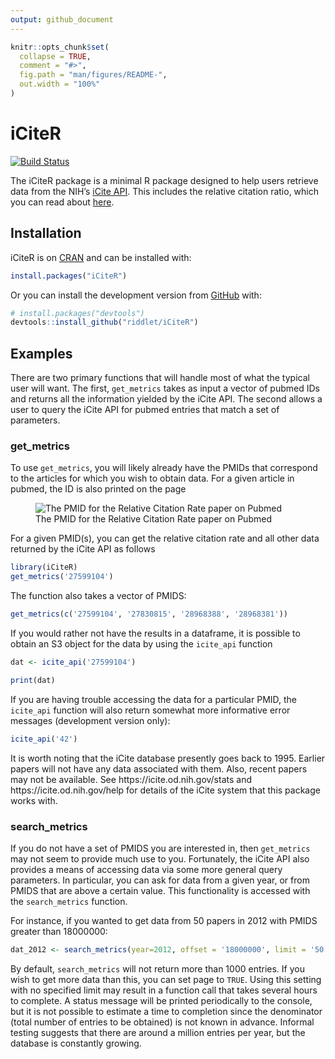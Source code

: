 ```yaml
---
output: github_document
---
```


<!-- README.md is generated from README.Rmd. Please edit that file -->

```r
knitr::opts_chunk$set(
  collapse = TRUE,
  comment = "#>",
  fig.path = "man/figures/README-",
  out.width = "100%"
)
```
# iCiteR

<!-- badges: start -->
[![Build Status](https://travis-ci.org/riddlet/iCiteR.svg?branch=master)](https://travis-ci.org/riddlet/iCiteR)
<!-- badges: end -->

The iCiteR package is a minimal R package designed to help users retrieve data from the NIH's [iCite API](https://icite.od.nih.gov/api). This includes the relative citation ratio, which you can read about [here](https://journals.plos.org/plosbiology/article?id=10.1371/journal.pbio.1002541).

## Installation

iCiteR is on [CRAN](https://CRAN.R-project.org) and can be installed with:

``` r
install.packages("iCiteR")
```

Or you can install the development version from [GitHub](https://github.com/) with:

``` r
# install.packages("devtools")
devtools::install_github("riddlet/iCiteR")
```
## Examples

There are two primary functions that will handle most of what the typical user will want. The first, `get_metrics` takes as input a vector of pubmed IDs and returns all the information yielded by the iCite API. The second allows a user to query the iCite API for pubmed entries that match a set of parameters.

### get_metrics
To use `get_metrics`, you will likely already have the PMIDs that correspond to the articles for which you wish to obtain data. For a given article in pubmed, the ID is also printed on the page

![The PMID for the Relative Citation Rate paper on Pubmed](vignettes/RCR_PMID.jpg)

For a given PMID(s), you can get the relative citation rate and all other data returned by the iCite API as follows

```r
library(iCiteR)
get_metrics('27599104')
```

The function also takes a vector of PMIDS:

```r
get_metrics(c('27599104', '27830815', '28968388', '28968381'))
```

If you would rather not have the results in a dataframe, it is possible to obtain an S3 object for the data by using the `icite_api` function

```r
dat <- icite_api('27599104')

print(dat)
```

If you are having trouble accessing the data for a particular PMID, the `icite_api` function will also return somewhat more informative error messages (development version only):

```r
icite_api('42')
```

It is worth noting that the iCite database presently goes back to 1995. Earlier papers will not have any data associated with them. Also, recent papers may not be available. See https://icite.od.nih.gov/stats and https://icite.od.nih.gov/help for details of the iCite system that this package works with.

### search_metrics
If you do not have a set of PMIDS you are interested in, then `get_metrics` may not seem to provide much use to you. Fortunately, the iCite API also provides a means of accessing data via some more general query parameters. In particular, you can ask for data from a given year, or from PMIDS that are above a certain value. This functionality is accessed with the `search_metrics` function.

For instance, if you wanted to get data from 50 papers in 2012 with PMIDS greater than 18000000:

```r
dat_2012 <- search_metrics(year=2012, offset = '18000000', limit = '50')
```

By default, `search_metrics` will not return more than 1000 entries. If you wish to get more data than this, you can set page to `TRUE`. Using this setting with no specified limit may result in a function call that takes several hours to complete. A status message will be printed periodically to the console, but it is not possible to estimate a time to completion since the denominator (total number of entries to be obtained) is not known in advance. Informal testing suggests that there are around a million entries per year, but the database is constantly growing.
